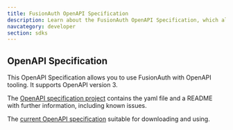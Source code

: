 ```yaml
---
title: FusionAuth OpenAPI Specification
description: Learn about the FusionAuth OpenAPI Specification, which allows you to use OpenAPI tooling to interact with FusionAuth.
navcategory: developer
section: sdks
---
```

## OpenAPI Specification

This OpenAPI Specification allows you to use FusionAuth with OpenAPI tooling. It supports OpenAPI version 3.

The [OpenAPI specification project](https://github.com/FusionAuth/fusionauth-openapi) contains the yaml file and a README with further information, including known issues.

The [current OpenAPI specification](https://raw.githubusercontent.com/FusionAuth/fusionauth-openapi/main/openapi.yaml) suitable for downloading and using.
